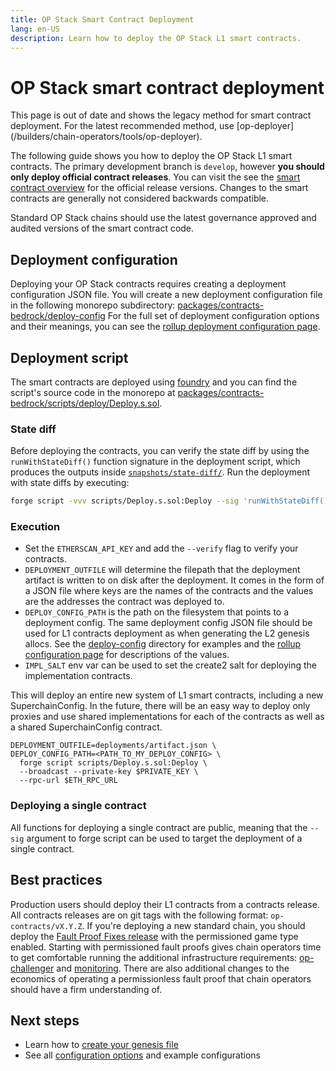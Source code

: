 ```yaml
---
title: OP Stack Smart Contract Deployment
lang: en-US
description: Learn how to deploy the OP Stack L1 smart contracts.
---
```



# OP Stack smart contract deployment

<Callout type="warning">
This page is out of date and shows the legacy method for smart contract deployment.
For the latest recommended method, use [op-deployer](/builders/chain-operators/tools/op-deployer).
</Callout>

The following guide shows you how to deploy the OP Stack L1 smart contracts.
The primary development branch is `develop`, however **you should only deploy
official contract releases**. You can visit the see the [smart contract overview](/stack/smart-contracts#official-releases)
for the official release versions. Changes to the smart contracts are
generally not considered backwards compatible.

<Callout>
  Standard OP Stack chains should use the latest governance approved and audited versions of the smart contract code.
</Callout>

## Deployment configuration

Deploying your OP Stack contracts requires creating a deployment configuration
JSON file. You will create a new deployment configuration file in the following
monorepo subdirectory: [packages/contracts-bedrock/deploy-config](https://github.com/ethereum-optimism/optimism/tree/develop/packages/contracts-bedrock/deploy-config)
For the full set of deployment configuration options and their meanings, you
can see the [rollup deployment configuration page](/builders/chain-operators/configuration/rollup).

## Deployment script

The smart contracts are deployed using [foundry](https://github.com/foundry-rs)
and you can find the script's source code in the monorepo at
[packages/contracts-bedrock/scripts/deploy/Deploy.s.sol](https://github.com/ethereum-optimism/optimism/blob/develop/packages/contracts-bedrock/scripts/deploy/Deploy.s.sol).

### State diff

Before deploying the contracts, you can verify the state diff by using the `runWithStateDiff()` function signature in the deployment script, which produces
the outputs inside [`snapshots/state-diff/`](https://github.com/ethereum-optimism/optimism/tree/develop/packages/contracts-bedrock/snapshots/state-diff).
Run the deployment with state diffs by executing:

```bash
forge script -vvv scripts/Deploy.s.sol:Deploy --sig 'runWithStateDiff()' --rpc-url $ETH_RPC_URL --broadcast --private-key $PRIVATE_KEY
```

### Execution

*   Set the `ETHERSCAN_API_KEY` and add the `--verify` flag to verify your
    contracts.
*   `DEPLOYMENT_OUTFILE` will determine the filepath that the deployment
    artifact is written to on disk after the deployment. It comes in the form of a
    JSON file where keys are the names of the contracts and the values are the
    addresses the contract was deployed to.
*   `DEPLOY_CONFIG_PATH` is the path on the filesystem that points to a deployment
    config. The same deployment config JSON file should be used for L1 contracts
    deployment as when generating the L2 genesis allocs. See the [deploy-config](https://github.com/ethereum-optimism/optimism/tree/develop/packages/contracts-bedrock/deploy-config)
    directory for examples and the [rollup configuration page](/builders/chain-operators/configuration/rollup)
    for descriptions of the values.
*   `IMPL_SALT` env var can be used to set the create2 salt for deploying the
    implementation contracts.

This will deploy an entire new system of L1 smart contracts, including a new
SuperchainConfig. In the future, there will be an easy way to deploy only
proxies and use shared implementations for each of the contracts as well as a
shared SuperchainConfig contract.

```
DEPLOYMENT_OUTFILE=deployments/artifact.json \
DEPLOY_CONFIG_PATH=<PATH_TO_MY_DEPLOY_CONFIG> \
  forge script scripts/Deploy.s.sol:Deploy \
  --broadcast --private-key $PRIVATE_KEY \
  --rpc-url $ETH_RPC_URL
```

### Deploying a single contract

All functions for deploying a single contract are public, meaning that
the `--sig` argument to forge script can be used to target the deployment of a
single contract.

## Best practices

Production users should deploy their L1 contracts from a contracts release.
All contracts releases are on git tags with the following format:
`op-contracts/vX.Y.Z`. If you're deploying a new standard chain, you should
deploy the [Fault Proof Fixes release](https://github.com/ethereum-optimism/optimism/releases/tag/op-contracts%2Fv1.6.0) with the permissioned game type
enabled.
Starting with permissioned fault proofs gives chain operators time to get comfortable
running the additional infrastructure requirements: [op-challenger](https://github.com/ethereum-optimism/optimism/tree/develop/op-challenger) and
[monitoring](https://github.com/ethereum-optimism/monitorism/tree/main). There are also
additional changes to the economics of operating a permissionless fault proof that chain
operators should have a firm understanding of. 

## Next steps

*   Learn how to [create your genesis file](/builders/chain-operators/deploy/genesis)
*   See all [configuration options](/builders/chain-operators/configuration/rollup) and example configurations
